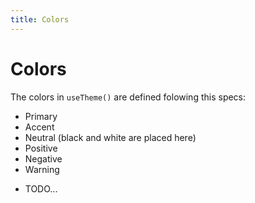 ```yaml
---
title: Colors
---
```


# Colors

The colors in `useTheme()` are defined folowing this specs:

* Primary
* Accent
* Neutral (black and white are placed here)
* Positive
* Negative
* Warning

- TODO...

      
